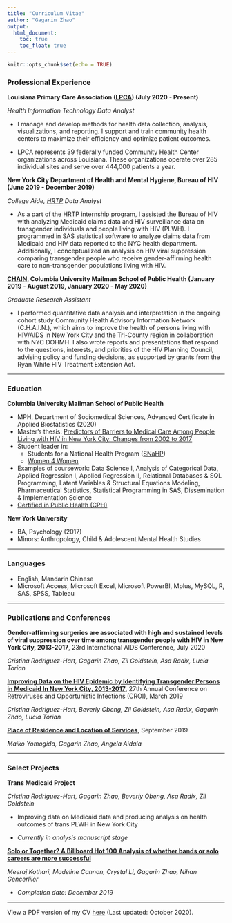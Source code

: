 ```yaml
---
title: "Curriculum Vitae"
author: "Gagarin Zhao"
output:
  html_document:
    toc: true
    toc_float: true
---
```


```r
knitr::opts_chunk$set(echo = TRUE)
```

### Professional Experience

<b>Louisiana Primary Care Association ([LPCA](https://www.lpca.net)) (July 2020 - Present)</b>

<i>Health Information Technology Data Analyst</i>

- I manage and develop methods for health data collection, analysis, visualizations, and reporting. I support and train community health centers to maximize their efficiency and optimize patient outcomes.

- LPCA represents 39 federally funded Community Health Center organizations across Louisiana. These organizations operate over 285 individual sites and serve over 444,000 patients a year.


<b>New York City Department of Health and Mental Hygiene, Bureau of HIV (June 2019 - December 2019)</b>

<i>College Aide, [HRTP](https://www1.nyc.gov/site/doh/about/employment/hrtp-internship.page) Data Analyst</i>

- As a part of the HRTP internship program, I assisted the Bureau of HIV with analyzing Medicaid claims data and HIV surveillance data on transgender individuals and people living with HIV (PLWH). I programmed in SAS statistical software to analyze claims data from Medicaid and HIV data reported to the NYC health department. Additionally, I conceptualized an analysis on HIV viral suppression comparing transgender people who receive gender-affirming health care to non-transgender populations living with HIV.

<b>[CHAIN](https://nyhivstg.wpengine.com/nyhiv-archive/pdfs/chain/CHAIN%20Briefing%202018-1%20Location%20of%20Services.pdf), Columbia University Mailman School of Public Health (January 2019 - August 2019, January 2020 - May 2020)</b>

<i>Graduate Research Assistant</i>

- I performed quantitative data analysis and interpretation in the ongoing cohort study Community Health Advisory Information Network (C.H.A.I.N.), which aims to improve the health of persons living with HIV/AIDS in New York City and the Tri-County region in collaboration with NYC DOHMH. I also wrote reports and presentations that respond to the questions, interests, and priorities of the HIV Planning Council, advising policy and funding decisions, as supported by grants from the Ryan White HIV Treatment Extension Act.

<hr></hr>

### Education
<b>Columbia University Mailman School of Public Health</b>

- MPH, Department of Sociomedical Sciences, Advanced Certificate in Applied Biostatistics (2020)
- Master's thesis: [Predictors of Barriers to Medical Care Among People Living with HIV in New York City: Changes from 2002 to 2017](gz_thesis_approved.pdf)
- Student leader in:
  - Students for a National Health Program ([SNaHP](http://student.pnhp.org/about/))
  - [Women 4 Women](https://www.instagram.com/w4w_columbia/)
- Examples of coursework: Data Science I, Analysis of Categorical Data, Applied Regression I, Applied Regression II, Relational Databases & SQL Programming, Latent Variables & Structural Equations Modeling, Pharmaceutical Statistics, Statistical Programming in SAS, Dissemination & Implementation Science
- [Certified in Public Health (CPH)](https://www.nbphe.org/)

<b>New York University</b>

- BA, Psychology (2017)
- Minors: Anthropology, Child & Adolescent Mental Health Studies


<hr></hr>


### Languages
- English, Mandarin Chinese
- Microsoft Access, Microsoft Excel, Microsoft PowerBI, Mplus, MySQL, R, SAS, SPSS, Tableau

<hr></hr>

### Publications and Conferences
<b>Gender-affirming surgeries are associated with high and sustained levels of viral suppression over time among transgender people with HIV in New York City, 2013-2017</b>, 23rd International AIDS Conference, July 2020

<i>Cristina Rodriguez-Hart, Gagarin Zhao, Zil Goldstein, Asa Radix, Lucia Torian</i>

<b>[Improving Data on the HIV Epidemic by Identifying Transgender Persons in Medicaid In New York City, 2013-2017](https://www.croiconference.org/abstract/improving-data-on-the-nyc-hiv-epidemic-by-identifying-transgender-people-on-medicaid/)</b>, 27th Annual Conference on Retroviruses and Opportunistic Infections (CROI), March 2019

<i>Cristina Rodriguez-Hart, Beverly Obeng, Zil Goldstein, Asa Radix, Gagarin Zhao, Lucia Torian</i>

<b>[Place of Residence and Location of Services](https://nyhivprod.wpengine.com/nyhiv-archive/pdfs/chain/CHAIN%20Briefing%202018-1%20Location%20of%20Services.pdf)</b>, September 2019

<i>Maiko Yomogida, Gagarin Zhao, Angela Aidala</i>


<hr></hr>

### Select Projects

<b>Trans Medicaid Project</b>

<i>Cristina Rodriguez-Hart, Gagarin Zhao, Beverly Obeng, Asa Radix, Zil Goldstein</i>

- Improving data on Medicaid data and producing analysis on health outcomes of trans PLWH in New York City

- <i>Currently in analysis manuscript stage</i>

<b>[Solo or Together? A Billboard Hot 100 Analysis of whether bands or solo careers are more successful](https://gagarinzhao.github.io/billboard_band_breakups/)</b>

<i>Meeraj Kothari, Madeline Cannon, Crystal Li, Gagarin Zhao, 
Nihan Gencerliler</i>

- <i>Completion date: December 2019</i>


<hr></hr>

View a PDF version of my CV [here](gz_resume_oct20.pdf) (Last updated: October 2020).